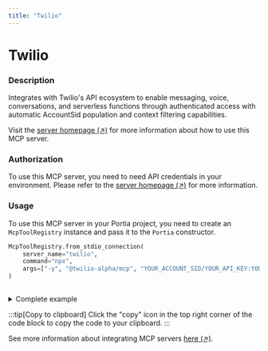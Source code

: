 ```yaml
---
title: "Twilio"
---
```

<!-- WARNING: This file is auto-generated by generate_tool_docs.py. Do not edit manually. -->


# Twilio

### Description

Integrates with Twilio's API ecosystem to enable messaging, voice, conversations, and serverless functions through authenticated access with automatic AccountSid population and context filtering capabilities.

Visit the [server homepage (↗)](https://github.com/twilio-labs/mcp) for more information about how to use this MCP server.

### Authorization

To use this MCP server, you need to need API credentials in your environment. Please refer to the [server homepage (↗)](https://github.com/twilio-labs/mcp) for more information.

### Usage

To use this MCP server in your Portia project, you need to create an `McpToolRegistry` instance and pass it to the `Portia` constructor.

```python
McpToolRegistry.from_stdio_connection(
    server_name="twilio",
    command="npx",
    args=["-y", "@twilio-alpha/mcp", "YOUR_ACCOUNT_SID/YOUR_API_KEY:YOUR_API_SECRET"],
)
                    
```

<details>
<summary>Complete example</summary>

Equip your `Portia` instance with the tools from the MCP server, in addition to the default tools from the `DefaultToolRegistry`:

```python
from portia import DefaultToolRegistry, McpToolRegistry, Portia, Config

config = Config.from_default()
tool_registry = DefaultToolRegistry(config) +  McpToolRegistry.from_stdio_connection(
    server_name="twilio",
    command="npx",
    args=["-y", "@twilio-alpha/mcp", "YOUR_ACCOUNT_SID/YOUR_API_KEY:YOUR_API_SECRET"],
)
                    

portia = Portia(config=config, tools=tool_registry)
```

</details>

:::tip[Copy to clipboard]
Click the "copy" icon in the top right corner of the code block to copy the code to your clipboard.
:::

See more information about integrating MCP servers [here (↗)](/mcp-servers).

